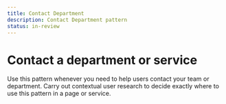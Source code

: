 ```yaml
---
title: Contact Department
description: Contact Department pattern
status: in-review
---
```


# Contact a department or service

Use this pattern whenever you need to help users contact your team or department. Carry out contextual user research to decide exactly where to use this pattern in a page or service.

<ContactDeptOrService />
